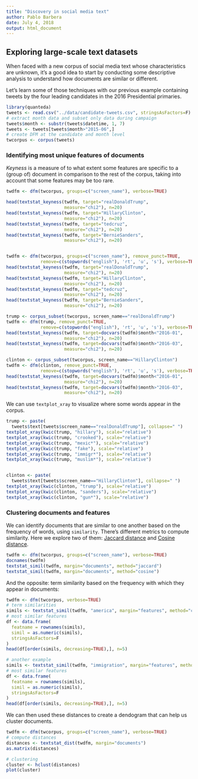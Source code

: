 ```yaml
---
title: "Discovery in social media text"
author: Pablo Barbera
date: July 4, 2018
output: html_document
---
```


## Exploring large-scale text datasets

When faced with a new corpus of social media text whose characteristics are unknown, it's a good idea to start by conducting some descriptive analysis to understand how documents are similar or different.

Let's learn some of those techniques with our previous example containing tweets by the four leading candidates in the 2016 Presidential primaries.

```r
library(quanteda)
tweets <- read.csv("../data/candidate-tweets.csv", stringsAsFactors=F)
# extract month data and subset only data during campaign
tweets$month <- substr(tweets$datetime, 1, 7)
tweets <- tweets[tweets$month>"2015-06",]
# create DFM at the candidate and month level
twcorpus <- corpus(tweets)
```

### Identifying most unique features of documents

_Keyness_ is a measure of to what extent some features are specific to a (group of) document in comparison to the rest of the corpus, taking into account that some features may be too rare.

```r
twdfm <- dfm(twcorpus, groups=c("screen_name"), verbose=TRUE)

head(textstat_keyness(twdfm, target="realDonaldTrump",
                      measure="chi2"), n=20)
head(textstat_keyness(twdfm, target="HillaryClinton",
                      measure="chi2"), n=20)
head(textstat_keyness(twdfm, target="tedcruz",
                      measure="chi2"), n=20)
head(textstat_keyness(twdfm, target="BernieSanders",
                      measure="chi2"), n=20)


twdfm <- dfm(twcorpus, groups=c("screen_name"), remove_punct=TRUE,
             remove=c(stopwords("english"), 'rt', 'u', 's'), verbose=TRUE)
head(textstat_keyness(twdfm, target="realDonaldTrump",
                      measure="chi2"), n=20)
head(textstat_keyness(twdfm, target="HillaryClinton",
                      measure="chi2"), n=20)
head(textstat_keyness(twdfm, target="tedcruz",
                      measure="chi2"), n=20)
head(textstat_keyness(twdfm, target="BernieSanders",
                      measure="chi2"), n=20)

trump <- corpus_subset(twcorpus, screen_name=="realDonaldTrump")
twdfm <- dfm(trump, remove_punct=TRUE,
             remove=c(stopwords("english"), 'rt', 'u', 's'), verbose=TRUE)
head(textstat_keyness(twdfm, target=docvars(twdfm)$month<"2016-01", 
                      measure="chi2"), n=20)
head(textstat_keyness(twdfm, target=docvars(twdfm)$month>"2016-03", 
                      measure="chi2"), n=20)

clinton <- corpus_subset(twcorpus, screen_name=="HillaryClinton")
twdfm <- dfm(clinton, remove_punct=TRUE,
             remove=c(stopwords("english"), 'rt', 'u', 's'), verbose=TRUE)
head(textstat_keyness(twdfm, target=docvars(twdfm)$month<"2016-01", 
                      measure="chi2"), n=20)
head(textstat_keyness(twdfm, target=docvars(twdfm)$month>"2016-03", 
                      measure="chi2"), n=20)
```

We can use `textplot_xray` to visualize where some words appear in the corpus.

```r
trump <- paste(
  tweets$text[tweets$screen_name=="realDonaldTrump"], collapse=" ")
textplot_xray(kwic(trump, "hillary"), scale="relative")
textplot_xray(kwic(trump, "crooked"), scale="relative")
textplot_xray(kwic(trump, "mexic*"), scale="relative")
textplot_xray(kwic(trump, "fake"), scale="relative")
textplot_xray(kwic(trump, "immigr*"), scale="relative")
textplot_xray(kwic(trump, "muslim*"), scale="relative")


clinton <- paste(
  tweets$text[tweets$screen_name=="HillaryClinton"], collapse=" ")
textplot_xray(kwic(clinton, "trump"), scale="relative")
textplot_xray(kwic(clinton, "sanders"), scale="relative")
textplot_xray(kwic(clinton, "gun*"), scale="relative")

```

### Clustering documents and features

We can identify documents that are similar to one another based on the frequency of words, using `similarity`. There's different metrics to compute similarity. Here we explore two of them: [Jaccard distance](https://en.wikipedia.org/wiki/Jaccard_index) and [Cosine distance](https://en.wikipedia.org/wiki/Cosine_similarity).

```r
twdfm <- dfm(twcorpus, groups=c("screen_name"), verbose=TRUE)
docnames(twdfm)
textstat_simil(twdfm, margin="documents", method="jaccard")
textstat_simil(twdfm, margin="documents", method="cosine")
```

And the opposite: term similarity based on the frequency with which they appear in documents:

```r
twdfm <- dfm(twcorpus, verbose=TRUE)
# term similarities
simils <- textstat_simil(twdfm, "america", margin="features", method="cosine")
# most similar features
df <- data.frame(
  featname = rownames(simils),
  simil = as.numeric(simils),
  stringsAsFactors=F
)
head(df[order(simils, decreasing=TRUE),], n=5)

# another example
simils <- textstat_simil(twdfm, "immigration", margin="features", method="cosine")
# most similar features
df <- data.frame(
  featname = rownames(simils),
  simil = as.numeric(simils),
  stringsAsFactors=F
)
head(df[order(simils, decreasing=TRUE),], n=5)

```

We can then used these distances to create a dendogram that can help us cluster documents.


```r
twdfm <- dfm(twcorpus, groups=c("screen_name"), verbose=TRUE)
# compute distances
distances <- textstat_dist(twdfm, margin="documents")
as.matrix(distances)

# clustering
cluster <- hclust(distances)
plot(cluster)
```





